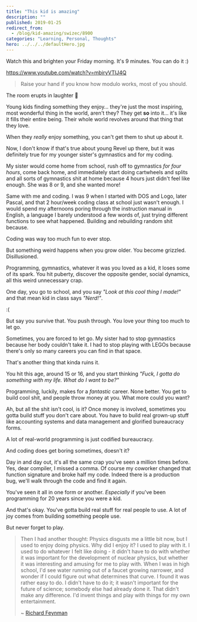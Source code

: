 ```yaml
---
title: "This kid is amazing"
description: ""
published: 2019-01-25
redirect_from:
  - /blog/kid-amazing/swizec/8900
categories: "Learning, Personal, Thoughts"
hero: ../../../defaultHero.jpg
---
```


Watch this and brighten your Friday morning. It's 9 minutes. You can do it :)

https://www.youtube.com/watch?v=mbiryVTIJ4Q

> Raise your hand if you know how modulo works, most of you should.

The room erupts in laughter 🤣

Young kids finding something they enjoy… they're just the most inspiring, most wonderful thing in the world, aren't they? They get **so** into it… it's like it fills their entire being. Their whole world revolves around that thing that they love.

When they _really_ enjoy something, you can't get them to shut up about it.

Now, I don't know if that's true about young Revel up there, but it was definitely true for my younger sister's gymnastics and for my coding.

My sister would come home from school, rush off to gymnastics _for four hours_, come back home, and immediately start doing cartwheels and splits and all sorts of gymnastics shit at home because 4 hours just didn't feel like enough. She was 8 or 9, and she wanted more!

Same with me and coding. I was 9 when I started with DOS and Logo, later Pascal, and that 2 hour/week coding class at school just wasn't enough. I would spend my afternoons poring through the instruction manual in English, a language I barely understood a few words of, just trying different functions to see what happened. Building and rebuilding random shit because.

Coding was way too much fun to ever stop.

But something weird happens when you grow older. You become grizzled. Disillusioned.

Programming, gymnastics, whatever it was you loved as a kid, it loses some of its spark. You hit puberty, discover the opposite gender, social dynamics, all this weird unnecessary crap.

One day, you go to school, and you say _"Look at this cool thing I made!"_ and that mean kid in class says _"Nerd!"_.

:(

But say you survive that. You push through. You love your thing too much to let go.

Sometimes, you are forced to let go. My sister had to stop gymnastics because her body couldn't take it. I had to stop playing with LEGOs because there's only so many careers you can find in that space.

That's another thing that kinda ruins it.

You hit this age, around 15 or 16, and you start thinking _"Fuck, I gotta do something with my life. What do I want to be?"_

Programming, luckily, makes for a _fantastic_ career. None better. You get to build cool shit, and people throw money at you. What more could you want?

Ah, but all the shit isn't cool, is it? Once money is involved, sometimes you gotta build stuff you don't care about. You have to build real grown-up stuff like accounting systems and data management and glorified bureaucracy forms.

A lot of real-world programming is just codified bureaucracy.

And coding does get boring sometimes, doesn't it?

Day in and day out, it's all the same crap you've seen a million times before. Yes, dear compiler, I missed a comma. Of course my coworker changed that function signature and broke half my code. Indeed there is a production bug, we'll walk through the code and find it again.

You've seen it all in one form or another. _Especially_ if you've been programming for 20 years since you were a kid.

And that's okay. You've gotta build real stuff for real people to use. A lot of joy comes from building something people use.

But never forget to play.

> Then I had another thought: Physics disgusts me a little bit now, but I used to enjoy doing physics. Why did I enjoy it? I used to play with it. I used to do whatever I felt like doing - it didn't have to do with whether it was important for the development of nuclear physics, but whether it was interesting and amusing for me to play with. When I was in high school, I'd see water running out of a faucet growing narrower, and wonder if I could figure out what determines that curve. I found it was rather easy to do. I didn't have to do it; it wasn't important for the future of science; somebody else had already done it. That didn't make any difference. I'd invent things and play with things for my own entertainment.
>
> ~ [Richard Feynman](http://www.creativitypost.com/science/spinning_plates_and_the_serious_play_of_richard_feynman)
